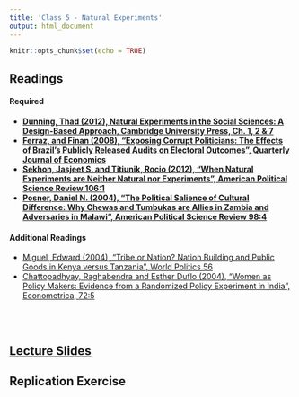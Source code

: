 ```yaml
---
title: 'Class 5 - Natural Experiments'
output: html_document
---
```


```r
knitr::opts_chunk$set(echo = TRUE)
```

## Readings
#### Required
- **[Dunning, Thad (2012), Natural Experiments in the Social Sciences: A Design-Based Approach, Cambridge University Press, Ch. 1, 2 & 7](Classes/Class_5/Readings/Dunning_Ch_1_2_7.pdf)**
- **[Ferraz, and Finan (2008), "Exposing Corrupt Politicians: The Effects of Brazil's Publicly Released Audits on Electoral Outcomes", Quarterly Journal of Economics](Classes/Class_5/Readings/Ferraz_Finan.pdf)**
- **[Sekhon, Jasjeet S. and Titiunik, Rocio (2012), "When Natural Experiments are Neither Natural nor Experiments", American Political Science Review 106:1](Classes/Class_5/Readings/Sekhon and Titiunik 2012.pdf)**
- **[Posner, Daniel N. (2004), "The Political Salience of Cultural Difference: Why Chewas and Tumbukas are Allies in Zambia and Adversaries in Malawi", American Political Science Review 98:4](Classes/Class_5/Readings/Posner_2004.pdf)**

#### Additional Readings
- [Miguel, Edward (2004), "Tribe or Nation? Nation Building and Public Goods in Kenya versus Tanzania", World Politics 56](Classes/Class_5/Readings/Miguel_2004.pdf)
- [Chattopadhyay, Raghabendra and Esther Duflo (2004), "Women as Policy Makers: Evidence from a Randomized Policy Experiment in India", Econometrica, 72:5](Classes/Class_5/Readings/Chattopadhyay_2004.pdf)

<br> </br>

## [Lecture Slides](Classes/Class_5/)

## Replication Exercise
